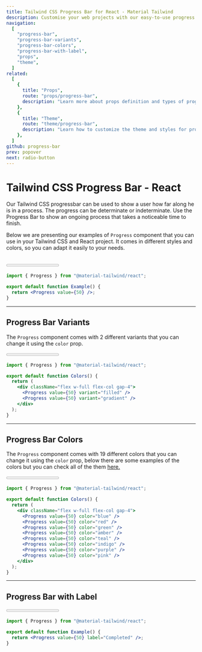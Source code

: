 ```yaml
---
title: Tailwind CSS Progress Bar for React - Material Tailwind
description: Customise your web projects with our easy-to-use progress bar component for Tailwind CSS and React using Material Design guidelines.
navigation:
  [
    "progress-bar",
    "progress-bar-variants",
    "progress-bar-colors",
    "progress-bar-with-label",
    "props",
    "theme",
  ]
related:
  [
    {
      title: "Props",
      route: "props/progress-bar",
      description: "Learn more about props definition and types of progress bar component.",
    },
    {
      title: "Theme",
      route: "theme/progress-bar",
      description: "Learn how to customize the theme and styles for progress bar component.",
    },
  ]
github: progress-bar
prev: popover
next: radio-button
---
```


# Tailwind CSS Progress Bar - React

Our Tailwind CSS progressbar can be used to show a user how far along he is in a process. The progress can be determinate or indeterminate. Use the Progress Bar to show an ongoing process that takes a noticeable time to finish.

Below we are presenting our examples of <Code>Progress</Code> component that you can use in your Tailwind CSS and React project. It comes in different styles and colors, so you can adapt it easily to your needs.

<br />

<ComponentDemo id="progress-bar">
  <Progress value={50} />
</ComponentDemo>

```jsx
import { Progress } from "@material-tailwind/react";

export default function Example() {
  return <Progress value={50} />;
}
```

---

## Progress Bar Variants

The <Code>Progress</Code> component comes with 2 different variants that you can change it using the <Code>color</Code> prop.

<ComponentDemo id="progress-bar-variants">
  <div className="flex w-full flex-col gap-4">
    <Progress value={50} variant="filled" />
    <Progress value={50} variant="gradient" />
  </div>
</ComponentDemo>

```jsx
import { Progress } from "@material-tailwind/react";

export default function Colors() {
  return (
    <div className="flex w-full flex-col gap-4">
      <Progress value={50} variant="filled" />
      <Progress value={50} variant="gradient" />
    </div>
  );
}
```

---

## Progress Bar Colors

The <Code>Progress</Code> component comes with 19 different colors that you can change it using the <Code>color</Code> prop, below there are some examples of the colors but you can check all of the them [here.](#props)

<ComponentDemo id="progress-bar-colors">
  <div className="flex w-full flex-col gap-4">
    <Progress value={50} color="blue" />
    <Progress value={50} color="red" />
    <Progress value={50} color="green" />
    <Progress value={50} color="amber" />
    <Progress value={50} color="teal" />
    <Progress value={50} color="indigo" />
    <Progress value={50} color="purple" />
    <Progress value={50} color="pink" />
  </div>
</ComponentDemo>

```jsx
import { Progress } from "@material-tailwind/react";

export default function Colors() {
  return (
    <div className="flex w-full flex-col gap-4">
      <Progress value={50} color="blue" />
      <Progress value={50} color="red" />
      <Progress value={50} color="green" />
      <Progress value={50} color="amber" />
      <Progress value={50} color="teal" />
      <Progress value={50} color="indigo" />
      <Progress value={50} color="purple" />
      <Progress value={50} color="pink" />
    </div>
  );
}
```

---

## Progress Bar with Label

<ComponentDemo id="progress-bar-with-label">
  <Progress value={50} label="Completed" />
</ComponentDemo>

```jsx
import { Progress } from "@material-tailwind/react";

export default function Example() {
  return <Progress value={50} label="Completed" />;
}
```

<span id="props" className="scroll-mt-48" />
<span id="theme" className="scroll-mt-48" />

